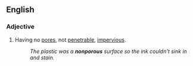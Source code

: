 ==English==

===Adjective===
{{en-adj}}

#Having no [[pores]], not [[penetrable]], [[impervious]].
#:''The plastic was a '''nonporous''' surface so the ink couldn't sink in and stain.''